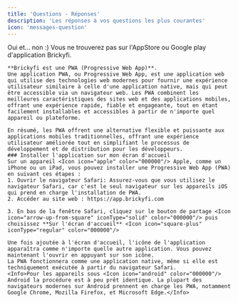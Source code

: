 ```yaml
---
title: 'Questions - Réponses'
description: 'Les réponses à vos questions les plus courantes'
icon: 'messages-question'
---
```

<AccordionGroup>
  <Accordion title="Il existe une application mobile ?" icon="mobile-notch">
    Oui et... non :)
    Vous ne trouverez pas sur l'AppStore ou Google play d'application Brickyfi.

    **Brickyfi est une PWA (Progressive Web App)**. 
    Une application PWA, ou Progressive Web App, est une application web qui utilise des technologies web modernes pour fournir une expérience utilisateur similaire à celle d'une application native, mais qui peut être accessible via un navigateur web. Les PWA combinent les meilleures caractéristiques des sites web et des applications mobiles, offrant une expérience rapide, fiable et engageante, tout en étant facilement installables et accessibles à partir de n'importe quel appareil ou plateforme.
    
    En résumé, les PWA offrent une alternative flexible et puissante aux applications mobiles traditionnelles, offrant une expérience utilisateur améliorée tout en simplifiant le processus de développement et de distribution pour les développeurs.
    ### Installer l'application sur mon écran d'accueil
    Sur un appareil <Icon icon="apple" color="000000"/> Apple, comme un iPhone ou un iPad, vous pouvez installer une Progressive Web App (PWA) en suivant ces étapes :
    1. Ouvrir le navigateur Safari: Assurez-vous que vous utilisez le navigateur Safari, car c'est le seul navigateur sur les appareils iOS qui prend en charge l'installation de PWA.
    2. Accéder au site web : https://app.brickyfi.com

    3. En bas de la fenêtre Safari, cliquez sur le bouton de partage <Icon icon="arrow-up-from-square" iconType="solid" color="000000"/> puis choisissez **Sur l'écran d'accueil** <Icon icon="square-plus" iconType="regular" color="000000"/>

    Une fois ajoutée à l'écran d'accueil, l'icône de l'application apparaîtra comme n'importe quelle autre application. Vous pouvez maintenant l'ouvrir en appuyant sur son icône.
    La PWA fonctionnera comme une application native, même si elle est techniquement exécutée à partir du navigateur Safari.
    <Info>Pour les appareils sous <Icon icon="android" color="000000"/> Android la procédure est à peu prêt identique. La plupart des navigateurs modernes sur Android prennent en charge les PWA, notamment Google Chrome, Mozilla Firefox, et Microsoft Edge.</Info>

  </Accordion>
</AccordionGroup>
